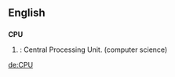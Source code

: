 ==English==

==={{Initialism}}===
'''CPU'''
# {{computing}}: Central Processing Unit. (computer science)

[[de:CPU]]